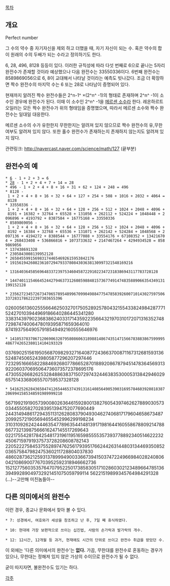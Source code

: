 [[목차]]
== 개요 ==
Perfect number

그 수의 약수 중 자기자신을 제외 하고 더했을 때, 자기 자신이 되는 수. 혹은 약수의 합이 원래의 수의 두배가 되는 수라고 정의하기도 한다.

6, 28, 496, 8128 등등이 있다. 이러한 규칙성에 따라 다섯 번째로 6으로 끝나는 5자리 완전수가 존재할 것이라 예상했으나 다음 완전수는 33550336이다. 6번째 완전수는 8589869056으로 6, 8이 교대해서 나타날 것이라는 예측도 빗나갔다. 조금 더 확장하면 짝수 완전수의 마지막 수는 6 또는 28로 나타남이 증명되어 있다.

현재까지 알려진 짝수 완전수들은 2^n-1^ ×(2^n^ -1)의 형태로 존재하며 2^n^ -1이 소수인 경우에 완전수가 된다. 이때 이 소수인 2^n^ -1을 [[메르센 소수]]라 한다. 레온하르트 오일러는 모든 짝수 완전수가 위의 형태임을 증명했으며, 따라서 메르센 소수와 짝수 완전수는 일대일 대응한다.

메르센 소수의 수가 유한한지 무한한지는 알려져 있지 않으므로 짝수 완전수의 유,무한 여부도 알려져 있지 않다. 또한 홀수 완전수가 존재하는지 존재하지 않는지도 알려져 있지 않다.

관련링크: http://navercast.naver.com/science/math/127 (끝부분)

== 완전수의 예 ==
 * [[6]] - 1 + 2 + 3 = 6
 * [[28]] - 1 + 2 + 4 + 7 + 14 = 28
 * 496 - 1 + 2 + 4 + 8 + 16 + 31 + 62 + 124 + 248 = 496
 * 8128 - 1 + 2 + 4 + 8 + 16 + 32 + 64 + 127 + 254 + 508 + 1016 + 2032 + 4064 = 8128
 * 33550336 - 1 + 2 + 4 + 8 + 16 + 32 + 64 + 128 + 256 + 512 + 1024 + 2048 + 4096 + 8191 + 16382 + 32764 + 65528 + 131056 + 262112 + 524224 + 1048448 + 2096896 + 4193792 + 8387584 + 16775168 = 33550336
 * 8589869056 - 1 + 2 + 4 + 8 + 16 + 32 + 64 + 128 + 256 + 512 + 1024 + 2048 + 4096 + 8192 + 16384 + 32768 + 65536 + 131071 + 262142 + 524284 + 1048568 + 2097136 + 4194272 + 8388544 + 16777088 + 33554176 + 67108352 + 134216704 + 268433408 + 536866816 + 1073733632 + 2147467264 + 4294934528 = 8589869056
 * 137438691328
 * 2305843008139952128
 * 2658455991569831744654692615953842176
 * 191561942608236107294793378084303638130997321548169216

 * 13164036458569648337239753460458722910223472318386943117783728128

 * 14474011154664524427946373126085988481573677491474835889066354349131199152128

 * 235627234572673470657895489967099049884775478583926007101430275975063372831786222397303655396
026005613602555664625032701750528925780432155433824984287771524270103944969186640286445341280
338314397902368386240331714359223566432197031017207131635274872987474006478019395871659364010
87419375649057918549492160555646976

 * 141053783706712069063207958086063189881486743514715667838838675999954867742652380114104193329
037690251561950568709829327164087724366370087116731268159313652487450652439805877296207297446
723295166658228846926807786652870188920867879451478364569313922060370695064736073572378695176
473055266826253284886383715072974324463835300053138429460296575143368065570759537328128

 * 541625262843658474126544653743913161408564905390316957846039208183872069941585348591989999210
567199219190573900802636461592800138276054397462627889030573034455058270283951394752077690449
244314948617294351131262808379049304627406817179604658673487209925721905694655452996299198234
310310926242444635477896354414813917198164416055867880921478866773213987566616247145517269643
022175542817842548173196119516598555535739377889234051462223245067159791937573728208608782143
220522275845375528974762561793951766244263144803134469350852036575847982475360211728804037830
486028736212593137899949003366739415037472249669840282408060421086900776703952592318946662736
152127756035357647079522501738583051710286030212348966478513639499289049732921451075059799114
56221519899345764984291328
(…)--고만해 미친놈들아--

== 다른 의미에서의 완전수 ==
이런 경우, 종교나 문화에서 찾아 볼 수 있다.

 * 7: 성경에서, 여호와가 세상을 창조하고 난 후, 7일 째 휴식하였다.

 * 10: 현대에 가장 보편적으로 쓰이는 십진법, 사람의 손가락과 발가락의 개수.

 * 12: 12시간, 12개월 등 과거, 현재에도 시간의 단위로 쓰이고 완전수 취급을 받았던 수.

이 외에는 '다른 의미에서의 완전수'는 '''없다.''' 가끔, 무한대를 완전수로 혼동하는 경우가 있으나, 무한대는 정해져 있지 않은 가상의 수이므로 완전수가 될 수 없다.

굳이 따지자면, 불완전수도 있기는 하다.


[[각주]]
